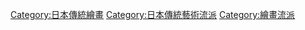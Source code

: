 [[Category:日本傳統繪畫|Category:日本傳統繪畫]]
[[Category:日本傳統藝術流派|Category:日本傳統藝術流派]]
[[Category:繪畫流派|Category:繪畫流派]]